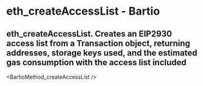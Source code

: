 # eth_createAccessList - Bartio

## eth_createAccessList. Creates an EIP2930 access list from a Transaction object, returning addresses, storage keys used, and the estimated gas consumption with the access list included


<BartioMethod_createAccessList />

